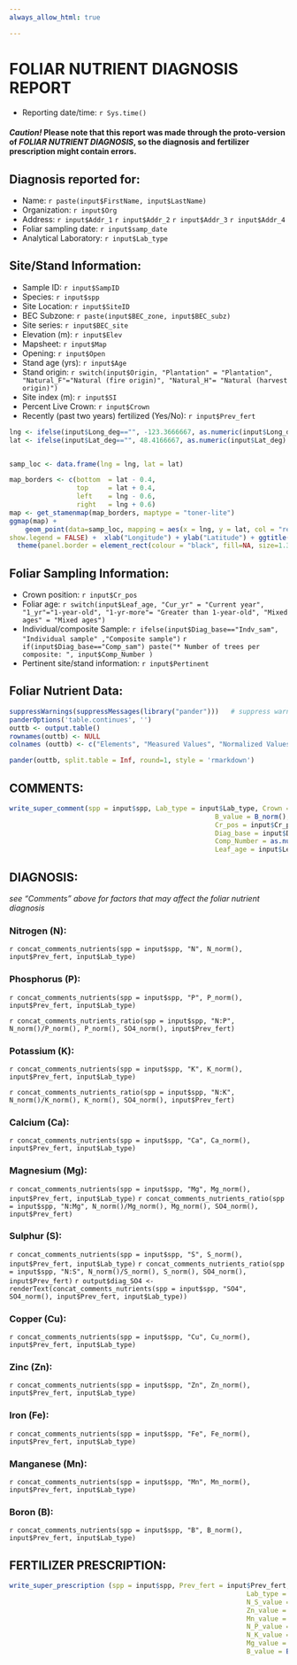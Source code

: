 ---
always_allow_html: true

---


# FOLIAR NUTRIENT DIAGNOSIS REPORT

* Reporting date/time: `r Sys.time()`

#### *Caution!* Please note that this report was made through the proto-version of *FOLIAR NUTRIENT DIAGNOSIS*, so the diagnosis and fertilizer prescription might contain errors.

## Diagnosis reported for:

* Name: `r paste(input$FirstName, input$LastName)`
* Organization: `r input$Org`
* Address: `r input$Addr_1` `r input$Addr_2` `r input$Addr_3` `r input$Addr_4`
* Foliar sampling date: `r input$samp_date`
* Analytical Laboratory: `r input$Lab_type`


## Site/Stand Information:

* Sample ID: `r input$SampID`
* Species: `r input$spp`
* Site Location: `r input$SiteID`
* BEC Subzone: `r paste(input$BEC_zone, input$BEC_subz)`
* Site series: `r input$BEC_site`
* Elevation (m): `r input$Elev`
* Mapsheet: `r input$Map`
* Opening: `r input$Open`
* Stand age (yrs): `r input$Age`
* Stand origin: `r switch(input$Origin, "Plantation" = "Plantation", "Natural_F"="Natural (fire origin)", "Natural_H"= "Natural (harvest origin)")`
* Site index (m): `r input$SI`
* Percent Live Crown: `r input$Crown`
* Recently (past two years) fertilized (Yes/No): `r input$Prev_fert`

```{r out.width='100%', echo=FALSE, warning=FALSE, message=FALSE}

lng <- ifelse(input$Long_deg=="", -123.3666667, as.numeric(input$Long_deg) + as.numeric(input$Long_min)/60)
lat <- ifelse(input$Lat_deg=="", 48.4166667, as.numeric(input$Lat_deg) + as.numeric(input$Lat_min)/60)


samp_loc <- data.frame(lng = lng, lat = lat)

map_borders <- c(bottom  = lat - 0.4, 
                 top     = lat + 0.4,
                 left    = lng - 0.6,
                 right   = lng + 0.6)
map <- get_stamenmap(map_borders, maptype = "toner-lite")
ggmap(map) +
    geom_point(data=samp_loc, mapping = aes(x = lng, y = lat, col = "red", size = 200, alpha = 1),
show.legend = FALSE) +  xlab("Longitude") + ylab("Latitude") + ggtitle('Sample Location') +
  theme(panel.border = element_rect(colour = "black", fill=NA, size=1.3))


```


## Foliar Sampling Information:

* Crown position: `r input$Cr_pos`
* Foliar age: `r switch(input$Leaf_age, "Cur_yr" = "Current year", "1_yr"="1-year-old", "1-yr-more"= "Greater than 1-year-old", "Mixed ages" = "Mixed ages")`
* Individual/composite Sample: `r ifelse(input$Diag_base=="Indv_sam", "Individual sample" ,"Composite sample")`
`r if(input$Diag_base=="Comp_sam") paste("* Number of trees per composite: ", input$Comp_Number )`
* Pertinent site/stand information: `r input$Pertinent`



## Foliar Nutrient Data:

```{r, tableMultiline, echo=FALSE,warning=FALSE}
suppressWarnings(suppressMessages(library("pander")))   # suppress warnings
panderOptions('table.continues', '')
outtb <- output.table()
rownames(outtb) <- NULL
colnames (outtb) <- c("Elements", "Measured Values", "Normalized Values", "Deviation from Adequate Level", "Interpretation", "Desirable Condition")

pander(outtb, split.table = Inf, round=1, style = 'rmarkdown')


```



## COMMENTS:

```{r, echo=FALSE,warning=FALSE}
write_super_comment(spp = input$spp, Lab_type = input$Lab_type, Crown = input$Crown,
                                                    B_value = B_norm(), N_K_value = N_norm()/K_norm(),
                                                    Cr_pos = input$Cr_pos, samp_date = input$samp_date, 
                                                    Diag_base = input$Diag_base, 
                                                    Comp_Number = as.numeric(input$Comp_Number),
                                                    Leaf_age = input$Leaf_age, Pertinent = input$Pertinent)
```


## DIAGNOSIS:

*see "Comments" above for factors that may affect the foliar nutrient diagnosis*

### Nitrogen (N):
`r concat_comments_nutrients(spp = input$spp, "N", N_norm(), input$Prev_fert, input$Lab_type)`


### Phosphorus (P):
`r concat_comments_nutrients(spp = input$spp, "P", P_norm(), input$Prev_fert, input$Lab_type)`

`r concat_comments_nutrients_ratio(spp = input$spp, "N:P", N_norm()/P_norm(), P_norm(), SO4_norm(), input$Prev_fert)`

### Potassium (K):
`r concat_comments_nutrients(spp = input$spp, "K", K_norm(), input$Prev_fert, input$Lab_type)`

`r concat_comments_nutrients_ratio(spp = input$spp, "N:K", N_norm()/K_norm(), K_norm(), SO4_norm(), input$Prev_fert)`

### Calcium (Ca):
`r concat_comments_nutrients(spp = input$spp, "Ca", Ca_norm(), input$Prev_fert, input$Lab_type)`


### Magnesium (Mg):
`r concat_comments_nutrients(spp = input$spp, "Mg", Mg_norm(), input$Prev_fert, input$Lab_type)`
`r concat_comments_nutrients_ratio(spp = input$spp, "N:Mg", N_norm()/Mg_norm(), Mg_norm(), SO4_norm(), input$Prev_fert)`

### Sulphur (S):
`r concat_comments_nutrients(spp = input$spp, "S", S_norm(), input$Prev_fert, input$Lab_type)`
`r concat_comments_nutrients_ratio(spp = input$spp, "N:S", N_norm()/S_norm(), S_norm(), SO4_norm(), input$Prev_fert)`
`r output$diag_SO4 <- renderText(concat_comments_nutrients(spp = input$spp, "SO4", SO4_norm(), input$Prev_fert, input$Lab_type))`

### Copper (Cu):
`r concat_comments_nutrients(spp = input$spp, "Cu", Cu_norm(), input$Prev_fert, input$Lab_type)`


### Zinc (Zn):
`r concat_comments_nutrients(spp = input$spp, "Zn", Zn_norm(), input$Prev_fert, input$Lab_type)`

### Iron (Fe):
`r concat_comments_nutrients(spp = input$spp, "Fe", Fe_norm(), input$Prev_fert, input$Lab_type)`

### Manganese (Mn):
`r concat_comments_nutrients(spp = input$spp, "Mn", Mn_norm(), input$Prev_fert, input$Lab_type)`

### Boron (B):
`r concat_comments_nutrients(spp = input$spp, "B", B_norm(), input$Prev_fert, input$Lab_type)`



##  FERTILIZER PRESCRIPTION:

```{r, echo=FALSE,warning=FALSE}
write_super_prescription (spp = input$spp, Prev_fert = input$Prev_fert, N_value = N_norm(), 
                                                            Lab_type = input$Lab_type, SO4_value = SO4_norm(),
                                                            N_S_value = N_norm()/S_norm(), Cu_value = Cu_norm(),
                                                            Zn_value = Zn_norm(), Fe_value = Fe_norm(), 
                                                            Mn_value = Mn_norm(), P_value = P_norm(), 
                                                            N_P_value = N_norm()/P_norm(), K_value = K_norm(),
                                                            N_K_value = N_norm()/K_norm(), Ca_value = Ca_norm(), 
                                                            Mg_value = Mg_norm(), N_Mg_value = N_norm()/Mg_norm(),
                                                            B_value = B_norm())

```



